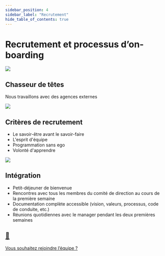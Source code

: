 ```yaml
---
sidebar_position: 4
sidebar_label: "Recrutement"
hide_table_of_contents: true
---
```



# Recrutement et processus d’on-boarding

<div className="cards-container cards-container--recruitment">
  <div className="card card--recruitment">
    <img className="recruitment-img" src={HeadHunterImg} />
    <h2>Chasseur de têtes</h2>
    <p>Nous travaillons avec des agences externes</p>
  </div>
  <div className="card card--recruitment">
    <img className="recruitment-img" src={CriteriaImg} />
    <h2>Critères de recrutement</h2>
    <p>
      <ul>
        <li>Le savoir-être avant le savoir-faire</li>
        <li>L'esprit d'équipe</li>
        <li>Programmation sans ego</li>
        <li>Volonté d'apprendre</li>
      </ul>
    </p>
  </div>
  <div className="card card--recruitment">
    <img className="recruitment-img" src={OnBoardingImg} />
    <h2>Intégration</h2>
    <p>
      <ul>
        <li>Petit-déjeuner de bienvenue</li>
        <li>
          Rencontres avec tous les membres du comité de direction au cours de la
          première semaine
        </li>
        <li>
          Documentation complète accessible&nbsp;(vision, valeurs, processus,
          code de conduite, etc.)
        </li>
        <li>
          Réunions quotidiennes avec le manager pendant les deux premières
          semaines
        </li>
      </ul>
    </p>
  </div>
</div>

<div class="join">
  <a href="https://taleez.com/careers/okp4">
    <h2>🚀</h2>
    <p>Vous souhaitez rejoindre l’équipe ?</p>
  </a>
</div>
